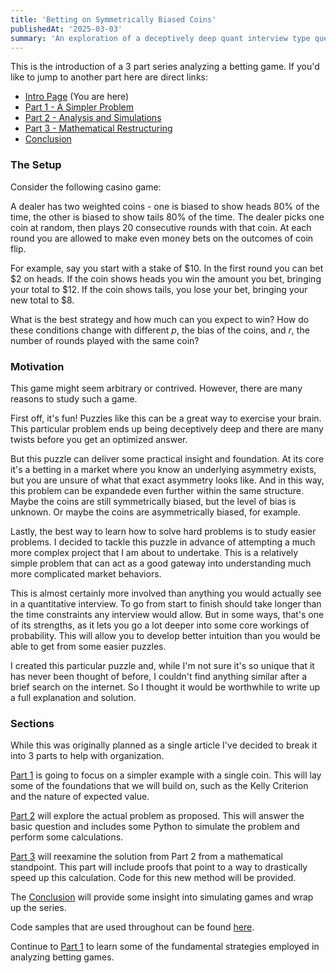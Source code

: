 ```yaml
---
title: 'Betting on Symmetrically Biased Coins'
publishedAt: '2025-03-03'
summary: 'An exploration of a deceptively deep quant interview type question'
---
```

This is the introduction of a 3 part series analyzing a betting game.  If you'd like to jump to another part here are direct links:
- [Intro Page](/blog/coin-betting-game-intro) (You are here)
- [Part 1 - A Simpler Problem](/blog/coin-betting-game-1)
- [Part 2 - Analysis and Simulations](/blog/coin-betting-game-2) 
- [Part 3 - Mathematical Restructuring](/blog/coin-betting-game-3) 
- [Conclusion](/blog/coin-betting-game-conclusion) 

### The Setup

Consider the following casino game:

A dealer has two weighted coins - one is biased to show heads 80\% of the time, the other is biased to show tails 80\% of the time.  The dealer picks one coin at random, then plays 20 consecutive rounds with that coin.  At each round you are allowed to make even money bets on the outcomes of coin flip. 

For example, say you start with a stake of \$10.  In the first round you can bet \$2 on heads.  If the coin shows heads you win the amount you bet, bringing your total to \$12.  If the coin shows tails, you lose your bet, bringing your new total to \$8.    

What is the best strategy and how much can you expect to win?  How do these conditions change with different $p$, the bias of the coins, and $r$, the number of rounds played with the same coin?

### Motivation

This game might seem arbitrary or contrived.  However, there are many reasons to study such a game.

First off, it's fun!  Puzzles like this can be a great way to exercise your brain.  This particular problem ends up being deceptively deep and there are many twists before you get an optimized answer.

But this puzzle can deliver some practical insight and foundation.  At its core it's a betting in a market where you know an underlying asymmetry exists, but you are unsure of what that exact asymmetry looks like.  And in this way, this problem can be expandede even further within the same structure.  Maybe the coins are still symmetrically biased, but the level of bias is unknown.  Or maybe the coins are asymmetrically biased, for example.

Lastly, the best way to learn how to solve hard problems is to study easier problems.  I decided to tackle this puzzle in advance of attempting a much more complex project that I am about to undertake.  This is a relatively simple problem that can act as a good gateway into understanding much more complicated market behaviors.

This is almost certainly more involved than anything you would actually see in a quantitative interview.  To go from start to finish should take longer than the time constraints any interview would allow.  But in some ways, that's one of its strengths, as it lets you go a lot deeper into some core workings of probability.  This will allow you to develop better intuition than you would be able to get from some easier puzzles.

I created this particular puzzle and, while I'm not sure it's so unique that it has never been thought of before, I couldn't find anything similar after a brief search on the internet.  So I thought it would be worthwhile to write up a full explanation and solution.

### Sections

While this was originally planned as a single article I've decided to break it into 3 parts to help with organization. 

[Part 1](/blog/coin-betting-game-1) is going to focus on a simpler example with a single coin.  This will lay some of the foundations that we will build on, such as the Kelly Criterion and the nature of expected value.

[Part 2](/blog/coin-betting-game-2) will explore the actual problem as proposed.  This will answer the basic question and includes some Python to simulate the problem and perform some calculations.

[Part 3](/blog/coin-betting-game-3) will reexamine the solution from Part 2 from a mathematical standpoint.  This part will include proofs that point to a way to drastically speed up this calculation.  Code for this new method will be provided.

The [Conclusion](/blog/coin-betting-game-conclusion) will provide some insight into simulating games and wrap up the series.

Code samples that are used throughout can be found [here](https://github.com/LSeaburg/coin-betting-game).

Continue to [Part 1](/blog/coin-betting-game-1) to learn some of the fundamental strategies employed in analyzing betting games.